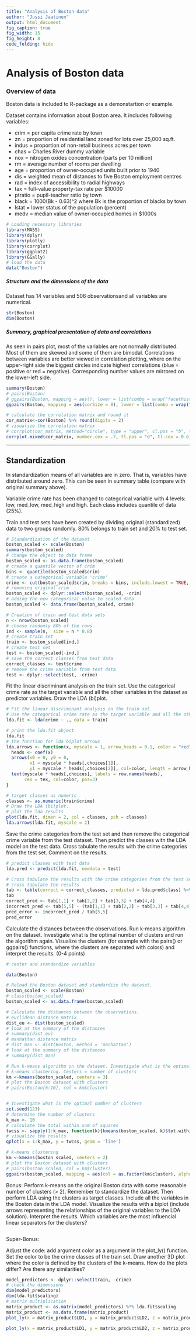 ```yaml
---
title: "Analysis of Boston data"
author: "Jussi Jaatinen"
output: html_document
fig_caption: true
fig_width: 15
fig_height: 8
code_folding: hide
---
```


# Analysis of Boston data

### Overview of data

Boston data is included to R-package as a demonstartion or example.

Dataset contains information about Boston area. It includes following variables:

- crim = per capita crime rate by town             
- zn = proportion of residential land zoned for lots over 25,000 sq.ft.    
- indus =  proportion of non-retail business acres per town				
- chas = Charles River dummy variable 
- nox =  nitrogen oxides concentration (parts per 10 million)
- rm = average number of rooms per dwelling
- age  = proportion of owner-occupied units built prior to 1940
- dis = weighted mean of distances to five Boston employment centres
- rad = index of accessibility to radial highways
- tax =  full-value property-tax rate per $10000  
- ptratio = pupil-teacher ratio by town
- black = 1000(Bk - 0.63)^2 where Bk is the proportion of blacks by town
- lstat = lower status of the population (percent)
- medv = median value of owner-occupied homes in $1000s

```r
# Loading necessary libraries
library(MASS)
library(dplyr)
library(plotly)
library(corrplot)
library(ggplot2)
library(GGally)
# load the data
data("Boston")
```

##### Structure and the dimensions of the data 

Dataset has 14 variables and 506 observationsand all variables are numerical.

```r
str(Boston)
dim(Boston)

```

##### Summary, graphical presentation of data and correlations

As seen in pairs plot, most of the variables are not normally distributed. Most of them are skewed and some of them are bimodal. Correlations between variables are better viewed in correlation plotting, where on the upper-right side the biggest circles indicate highest correlations (blue = positive or red = negative). Corresponding number values are mirrored on the lower-left side.

```r
summary(Boston)
# pairs(Boston)
# ggpairs(Boston, mapping = aes(), lower = list(combo = wrap("facethist", bins = 40)), upper = list(continuous = wrap("cor", size = 12)))
ggpairs(Boston, mapping = aes(corSize = 8), lower = list(combo = wrap("facethist", bins = 100)))

# calculate the correlation matrix and round it
cor_matrix<-cor(Boston) %>% round(digits = 2)
# visualize the correlation matrix
# corrplot(cor_matrix, method="circle", type = "upper", cl.pos = "b", tl.pos = "d", tl.cex = 0.6)
corrplot.mixed(cor_matrix, number.cex = .7, tl.pos = "d", tl.cex = 0.6)

```

***
## Standardization

In standardization means of all variables are in zero. That is, variables have distributed around zero. This can be seen in summary table (compare with original summary above).

Variable crime rate has been changed to categorical variable with 4 levels: low, med_low, med_high and high. Each class includes quantile of data (25%). 

Train and test sets have been created by dividing original (standardized) data to two groups randomly. 80% belongs to train set and 20% to test set.

```r

# Standardization of the dataset
boston_scaled <- scale(Boston)
summary(boston_scaled)
# change the object to data frame
boston_scaled <- as.data.frame(boston_scaled)
# create a quantile vector of crim
bins <- quantile(boston_scaled$crim)
# create a categorical variable 'crime'
crime <- cut(boston_scaled$crim, breaks = bins, include.lowest = TRUE, label = c("low", "med_low", "med_high", "high"))
# removing original crim
boston_scaled <- dplyr::select(boston_scaled, -crim)
# adding the new categorical value to scaled data
boston_scaled <- data.frame(boston_scaled, crime)

# Creation of train and test data sets
n <- nrow(boston_scaled)
# choose randomly 80% of the rows
ind <- sample(n,  size = n * 0.8)
# create train set
train <- boston_scaled[ind,]
# create test set 
test <- boston_scaled[-ind,]
# save the correct classes from test data
correct_classes <- test$crime
# remove the crime variable from test data
test <- dplyr::select(test, -crime)


```

Fit the linear discriminant analysis on the train set. Use the categorical crime rate as the target variable and all the other variables in the dataset as predictor variables. Draw the LDA (bi)plot.
  

```r

# Fit the linear discriminant analysis on the train set.
# Use the categorical crime rate as the target variable and all the other variables in the dataset as predictor variables.
lda.fit <- lda(crime ~ ., data = train)

# print the lda.fit object
lda.fit
# the function for lda biplot arrows
lda.arrows <- function(x, myscale = 1, arrow_heads = 0.1, color = "red", tex = 0.75, choices = c(1,2)){
  heads <- coef(x)
  arrows(x0 = 0, y0 = 0, 
         x1 = myscale * heads[,choices[1]], 
         y1 = myscale * heads[,choices[2]], col=color, length = arrow_heads)
  text(myscale * heads[,choices], labels = row.names(heads), 
       cex = tex, col=color, pos=3)
}

# target classes as numeric
classes <- as.numeric(train$crime)
# Draw the LDA (bi)plot.
# plot the lda results
plot(lda.fit, dimen = 2, col = classes, pch = classes)
lda.arrows(lda.fit, myscale = 2)

```

 Save the crime categories from the test set and then remove the categorical crime variable from the test dataset. Then predict the classes with the LDA model on the test data. Cross tabulate the results with the crime categories from the test set. Comment on the results. 


```r

# predict classes with test data
lda.pred <- predict(lda.fit, newdata = test)

# Cross tabulate the results with the crime categories from the test set. Comment on the results. (0-3 points)
# cross tabulate the results
tab <- table(correct = correct_classes, predicted = lda.pred$class) %>% addmargins()
tab
correct_pred <- tab[1,1] + tab[2,2] + tab[3,3] + tab[4,4]
incorrect_pred <- tab[5,5] - (tab[1,1] + tab[2,2] + tab[3,3] + tab[4,4]) 
pred_error <- incorrect_pred / tab[5,5]
pred_error
```

Calculate the distances between the observations. Run k-means algorithm on the dataset. Investigate what is the optimal number of clusters and run the algorithm again. Visualize the clusters (for example with the pairs() or ggpairs() functions, where the clusters are separated with colors) and interpret the results. (0-4 points)  

```r
# center and standardize variables

data(Boston)

# Reload the Boston dataset and standardize the dataset.
boston_scaled <- scale(Boston)
# class(boston_scaled)
boston_scaled <- as.data.frame(boston_scaled)

# Calculate the distances between the observations.
# euclidean distance matrix
dist_eu <- dist(boston_scaled)
# look at the summary of the distances
# summary(dist_eu)
# manhattan distance matrix
# dist_man <- dist(Boston, method = 'manhattan')
# look at the summary of the distances
# summary(dist_man)

# Run k-means algorithm on the dataset. Investigate what is the optimal number of clusters and run the algorithm again. Visualize the clusters (for example with the pairs() or ggpairs() functions, where the clusters are separated with colors) and interpret the results.
# k-means clustering. Centers = number of clusters
km <-kmeans(boston_scaled, centers = 3)
# plot the Boston dataset with clusters
# pairs(Boston[6:10], col = km$cluster)


# Investigate what is the optimal number of clusters
set.seed(123)
# determine the number of clusters
k_max <- 10
# calculate the total within sum of squares
twcss <- sapply(1:k_max, function(k){kmeans(boston_scaled, k)$tot.withinss})
# visualize the results
qplot(x = 1:k_max, y = twcss, geom = 'line')

# k-means clustering
km <-kmeans(boston_scaled, centers = 2)
# plot the Boston dataset with clusters
# pairs(boston_scaled, col = km$cluster)
ggpairs(boston_scaled, mapping = aes(col = as.factor(km$cluster), alpha = 0.3), lower = list(combo = wrap("facethist", bins = 20)))

```

Bonus: Perform k-means on the original Boston data with some reasonable number of clusters (> 2). Remember to standardize the dataset. Then perform LDA using the clusters as target classes. Include all the variables in the Boston data in the LDA model. Visualize the results with a biplot (include arrows representing the relationships of the original variables to the LDA solution). Interpret the results. Which variables are the most influencial linear separators for the clusters? 

```r

```

Super-Bonus: 

Adjust the code: add argument color as a argument in the plot_ly() function. Set the color to be the crime classes of the train set. Draw another 3D plot where the color is defined by the clusters of the k-means. How do the plots differ? Are there any similarities? 

```r

model_predictors <- dplyr::select(train, -crime)
# check the dimensions
dim(model_predictors)
dim(lda.fit$scaling)
# matrix multiplication
matrix_product <- as.matrix(model_predictors) %*% lda.fit$scaling
matrix_product <- as.data.frame(matrix_product)
plot_ly(x = matrix_product$LD1, y = matrix_product$LD2, z = matrix_product$LD3, type= 'scatter3d', mode='markers', color='classes')

plot_ly(x = matrix_product$LD1, y = matrix_product$LD2, z = matrix_product$LD3, type= 'scatter3d', mode='markers', color='km$cluster')

```




```r

```




```r

```




```r

```











